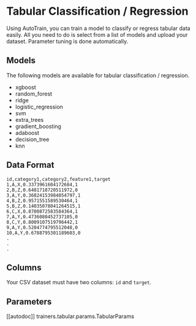 # Tabular Classification / Regression

Using AutoTrain, you can train a model to classify or regress tabular data easily.
All you need to do is select from a list of models and upload your dataset.
Parameter tuning is done automatically.

## Models

The following models are available for tabular classification / regression.

- xgboost
- random_forest
- ridge
- logistic_regression
- svm
- extra_trees
- gradient_boosting
- adaboost
- decision_tree
- knn


## Data Format

```csv
id,category1,category2,feature1,target
1,A,X,0.3373961604172684,1
2,B,Z,0.6481718720511972,0
3,A,Y,0.36824153984054797,1
4,B,Z,0.9571551589530464,1
5,B,Z,0.14035078041264515,1
6,C,X,0.8700872583584364,1
7,A,Y,0.4736080452737105,0
8,C,Y,0.8009107519796442,1
9,A,Y,0.5204774795512048,0
10,A,Y,0.6788795301189603,0
.
.
.
```

## Columns

Your CSV dataset must have two columns: `id` and `target`.


## Parameters

[[autodoc]] trainers.tabular.params.TabularParams
